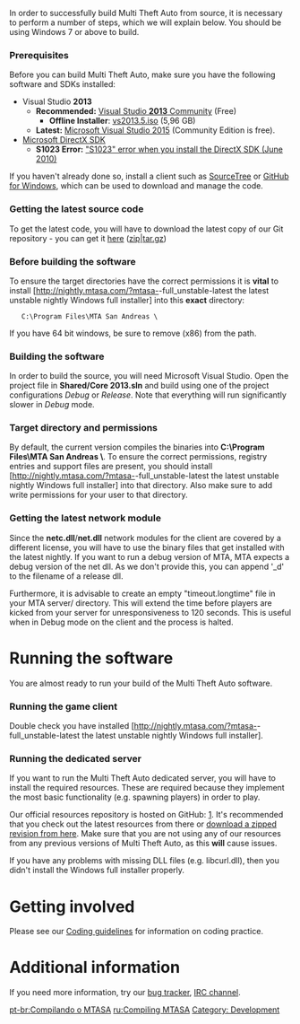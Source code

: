 
In order to successfully build Multi Theft Auto from source, it is necessary to perform a number of steps, which we will explain below.  You should be using Windows 7 or above to build.

=== Prerequisites ===

Before you can build Multi Theft Auto, make sure you have the following software and SDKs installed:
* Visual Studio '''2013'''
** '''Recommended:''' [https://go.microsoft.com/fwlink/?LinkId=530250 Visual Studio '''2013''' Community] (Free)
*** '''Offline Installer''': [https://go.microsoft.com/fwlink/?LinkId=519391 vs2013.5.iso] (5,96 GB)
** '''Latest:''' [https://www.visualstudio.com/en-us/downloads/download-visual-studio-vs.aspx Microsoft Visual Studio 2015] (Community Edition is free).
* [http://www.microsoft.com/en-us/download/details.aspx?displaylang=en&id=6812 Microsoft DirectX SDK]
** '''S1023 Error:''' [https://support.microsoft.com/en-us/kb/2728613 "S1023" error when you install the DirectX SDK (June 2010)]

If you haven't already done so, install a client such as [https://www.sourcetreeapp.com/ SourceTree] or [https://windows.github.com/ GitHub for Windows], which can be used to download and manage the code.

=== Getting the latest source code ===

To get the latest code, you will have to download the latest copy of our Git repository - you can get it [https://github.com/multitheftauto/mtasa-blue here] ([https://github.com/multitheftauto/mtasa-blue/archive/master.zip zip]|[https://github.com/multitheftauto/mtasa-blue/archive/master.tar.gz tar.gz])

=== Before building the software ===

To ensure the target directories have the correct permissions it is '''vital''' to install [http://nightly.mtasa.com/?mtasa-{{Current Version|master}}-full_unstable-latest the latest unstable nightly Windows full installer] into this '''exact''' directory:
    C:\Program Files\MTA San Andreas {{Current Version|master}}\
If you have 64 bit windows, be sure to remove (x86) from the path.

=== Building the software ===

In order to build the source, you will need Microsoft Visual Studio. Open the project file in '''Shared/Core 2013.sln''' and build using one of the project configurations ''Debug'' or ''Release''. Note that everything will run significantly slower in ''Debug'' mode.

=== Target directory and permissions ===

By default, the current version compiles the binaries into '''C:\Program Files\MTA San Andreas {{Current Version|master}}\'''. To ensure the correct permissions, registry entries and support files are present, you should install [http://nightly.mtasa.com/?mtasa-{{Current Version|master}}-full_unstable-latest the latest unstable nightly Windows full installer] into that directory. Also make sure to add write permissions for your user to that directory.

=== Getting the latest network module ===

Since the '''netc.dll'''/'''net.dll''' network modules for the client are covered by a different license, you will have to use the binary files that get installed with the latest nightly. If you want to run a debug version of MTA, MTA expects a debug version of the net dll. As we don't provide this, you can append '_d' to the filename of a release dll.

Furthermore, it is advisable to create an empty "timeout.longtime" file in your MTA server/ directory.  This will extend the time before players are kicked from your server for unresponsiveness to 120 seconds.  This is useful when in Debug mode on the client and the process is halted.

= Running the software =

You are almost ready to run your build of the Multi Theft Auto software.

=== Running the game client ===

Double check you have installed [http://nightly.mtasa.com/?mtasa-{{Current Version|master}}-full_unstable-latest the latest unstable nightly Windows full installer].

=== Running the dedicated server ===

If you want to run the Multi Theft Auto dedicated server, you will have to install the required resources. These are required because they implement the most basic functionality (e.g. spawning players) in order to play.

Our official resources repository is hosted on GitHub: [https://github.com/multitheftauto/mtasa-resources]. It's recommended that you check out the latest resources from there or [http://mirror.mtasa.com/mtasa/resources/ download a zipped revision from here]. Make sure that you are not using any of our resources from any previous versions of Multi Theft Auto, as this '''will''' cause issues.

If you have any problems with missing DLL files (e.g. libcurl.dll), then you didn't install the Windows full installer properly.

= Getting involved =
Please see our [[/Coding guidelines.md|Coding guidelines]] for information on coding practice.

= Additional information =

If you need more information, try our [http://bugs.mtasa.com/ bug tracker], [irc://irc.multitheftauto.com IRC channel].

[[/pt-br:Compilando o MTASA.md|pt-br:Compilando o MTASA]]
[[/ru:Compiling MTASA.md|ru:Compiling MTASA]]
[[/Category: Development.md|Category: Development]]